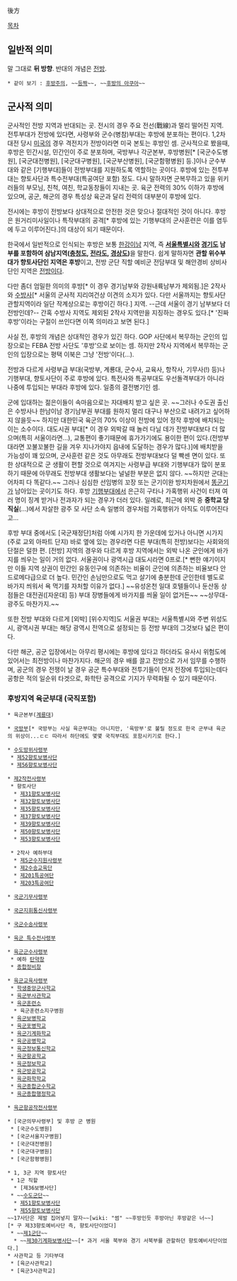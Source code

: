 後方

[[목차]]
== 일반적 의미 ==
말 그대로 '''뒤 방향'''. 반대의 개념은 [[전방]].

 * 같이 보기 : [[NSFW|후방주의]], ~~[[등짝]]~~, ~~[[후방의 아쿠아]]~~

== 군사적 의미 ==
군사적인 전방 지역과 반대되는 곳. 전시의 경우 주요 전선(戰線)과 멀리 떨어진 지역. 전투부대가 전방에 있다면, 사령부와 군수(병참)부대는 후방에 분포하는 편이다. 1,2차 대전 당시 [[미국]]의 경우 격전지가 전방이라면 미국 본토는 후방인 셈. 군사적으로 봤을때, 후방은 민간시설, 민간인이 주로 분포하며, 국방부나 각군본부, 후방병원[* [국군수도병원], [국군대전병원], [국군대구병원], [국군부산병원], [국군함평병원] 등.]이나 군수부대와 같은 [기행부대]들이 전방부대를 지원하도록 역할하는 곳이다. 후방에 있는 전투부대는 향토사단과 특수전부대(특공여단 포함) 정도. 다시 말하자면 군복무하고 있을 위키러들의 부모님, 친척, 여친, 학교동창들이 지내는 곳. 육군 전력의 30% 이하가 후방에 있으며, 공군, 해군의 경우 특성상 육군과 달리 전력의 대부분이 후방에 있다.

전시에는 후방이 전방보다 상대적으로 안전한 것은 맞으나 절대적인 것이 아니다. 후방은 원거리미사일이나 특작부대의 공격[* 후방에 있는 기행부대의 군사훈련은 이를 염두에 두고 이루어진다.]의 대상이 되기 때문이다. 

한국에서 일반적으로 인식되는 후방은 보통 [[한강]]이남 지역, 즉 '''[[서울특별시]]와 [[경기도]] 남부를 포함하여 삼남지역([[충청도]], [[전라도]], [[경상도]])'''을 말한다. 쉽게 말하자면 '''관할 위수부대가 향토사단인 지역은 후방'''이고, 전방 군단 직할 예비군 전담부대 및 해안경비 상비사단인 지역은 [[전방]]이다.

다만 좀더 엄밀한 의미의 후방[* 이 경우 경기남부와 강원내륙남부가 제외됨.]은 2작사와 [[수방사]][* 서울의 군사적 지리여건상 이견의 소지가 있다. 다만 서울까지는 향토사단 관할지역이라 일단 작계상으로는 후방이긴 하다.] 지역. --근데 서울이 경기 남부보다 더 전방인데?-- 간혹 수방사 지역도 제외된 2작사 지역만을 지징하는 경우도 있다.[* '진짜 후방'이라는 구절이 쓰인다면 이쪽 의미라고 보면 된다.]

사실 전, 후방의 개념은 상대적인 경우가 있긴 하다. GOP 사단에서 복무하는 군인의 입장으로는 FEBA 전방 사단도 '후방'으로 보이는 셈. 하지만 2작사 지역에서 복무하는 군인의 입장으로는 평택 이북은 그냥 '전방'이다(...).

전방과 다르게 사령부급 부대(국방부, 계룡대, 군수사, 교육사, 항작사, 기무사(!) 등)나 기행부대, 향토사단이 주로 후방에 있다. 특전사와 특공부대도 우선돌격부대가 아니라 나중에 투입되는 부대라 후방에 있다. 일종의 결전병기인 셈.

군에 입대하는 젊은이들이 속마음으로는 자대배치 받고 싶은 곳. ~~그러나 수도권 출신은 수방사나 한남이남 경기남부권 부대를 원하지 멀리 대구나 부산으로 내려가고 싶어하지 않을듯~~ 하지만 대한민국 육군의 70% 이상이 전방에 있어 정작 후방에 배치되는 이는 소수이다. 대도시권 부대[* 이 경우 외박갈 때 놀러 다닐 데가 전방부대보다 더 많으며(특히 서울이라면...), 교통편이 좋기때문에 휴가가기에도 용이한 편이 있다.(전방부대라면 꼬불꼬불한 길을 겨우 지나가야지 읍내에 도달하는 경우가 많다.)]에 배치받을 가능성이 꽤 있으며, 군사훈련 같은 것도 아무래도 전방부대보다 덜 빡센 면이 있다. 또한 상대적으로 군 생활이 편할 것으로 여겨지는 사령부급 부대와 기행부대가 많이 분포하기 때문에 아무래도 전방부대 생활보다는 널널한 부분은 없지 않다. ~~하지만 군대는 어차피 다 똑같다.~~ 그러나 심심한 선임병의 꼬장 또는 군기이완 방지차원에서 [[똥군기]]가 남아있는 곳이기도 하다. 후방 [[기행부대]]에서 은근히 구타나 가혹행위 사건이 터져 여러 명이 징계 받거나 전과자가 되는 경우가 더러 있다. 일례로, 최근에 외박 중 '''중학교 당직실'''(...)에서 자살한 광주 모 사단 소속 일병의 경우처럼 가혹행위가 아직도 이루어진다고...

후방 부대 중에서도 [국군재정단]처럼 아예 시가지 한 가운데에 있거나 아니면 시가지(주로 교외 아파트 단지) 바로 옆에 있는 경우라면 다른 부대(특히 전방)보다는 사회와의 단절은 덜한 편. [전방] 지역의 경우와 다르게 후방 지역에서는 외박 나온 군인에게 바가지를 씌우는 일이 거의 없다. 서울권이나 광역시급 대도시라면 0프로.[* 뻔한 얘기이지만 이들 지역 상권이 민간인 유동인구에 의존하는 비율이 군인에 의존하는 비율보다 안드로메다급으로 더 높다. 민간인 손님만으로도 먹고 살기에 충분한데 군인한테 별도로 바가지 씌워서 욕 먹기를 자처할 이유가 없다.] ~~유성온천 일대 호텔들이나 둔산동 상점들은 대전권([자운대] 등) 부대 장병들에게 바가지를 씌울 일이 없거든~~ ~~상무대-광주도 마찬가지.~~

또한 전방 부대와 다르게 [외박] [위수지역]도 서울권 부대는 서울특별시와 주변 위성도시, 광역시권 부대는 해당 광역시 전역으로 설정되는 등 전방 부대의 그것보다 넓은 편이다.

다만 해군, 공군 입장에서는 아무리 평시에는 후방에 있다고 하더라도 유사시 위험도에 있어서는 최전방이나 마찬가지다. 해군의 경우 배를 끌고 전방으로 가서 임무를 수행하며, 공군의 경우 전쟁이 날 경우 공군 특수부대와 전투기들이 먼저 전장에 투입되는데다 공항은 적의 일순위 타겟으로, 화학탄 공격으로 기지가 무력화될 수 있기 때문이다.

=== 후방지역 육군부대 (국직포함) ===
 * 육군본부([[계룡대]])

 * [[국방부]][* 국방부는 사실 육군부대는 아니지만, '육방부'로 불릴 정도로 한국 군부내 육군의 위상이...ㄷㄷ 따라서 하단에도 몇몇 국직부대도 포함시키기로 한다.]

 * [[수도방위사령부]]
  * [[제52향토보병사단]]
  * [[제56향토보병사단]]

 * [[제2작전사령부]]
  * 향토사단
   * [[제31향토보병사단]]
   * [[제32향토보병사단]]
   * [[제35향토보병사단]]
   * [[제37향토보병사단]]
   * [[제39향토보병사단]]
   * [[제50향토보병사단]]
   * [[제53향토보병사단]]

  * 2작사 예하부대
   * [[제5군수지원사령부]]
   * [[제2수송교육단]]
   * [[대한민국 육군/특공대|제201특공여단]]
   * [[대한민국 육군/특공대|제203특공여단]]

 * [[국군기무사령부]]

 * [[국군지휘통신사령부]]

 * [[국군수송사령부]]

 * [[육군 특수전사령부]]

 * [[육군군수사령부]]
  * 예하 [[탄약창]]
  * [[종합정비창]]

 * [[육군교육사령부]]
  * [[ROTC|학생중앙군사학교]]
  * [[육군부사관학교]]
  * [[육군훈련소]]
   * 육군훈련소지구병원
  * [[육군보병학교]]
  * [[육군포병학교]]
  * [[육군기계화학교]]
  * [[육군공병학교]]
  * [[육군정보통신학교]]
  * [[육군항공학교]]
  * [[육군정보학교]]
  * [[육군방공학교]]
  * [[육군화학학교]]
  * [[육군종합군수학교]]
  * [[육군종합행정학교]]

 * [[육군항공작전사령부]]

 * [국군의무사령부] 및 후방 군 병원
  * [국군수도병원]
  * [국군서울지구병원]
  * [국군대전병원]
  * [국군대구병원]
  * [국군함평병원]

 * 1, 3군 지역 향토사단
  * 1군 직할
   * [제36보병사단]
  * ~~[[수도군단]]~~
   * [[제51향토보병사단]]
   * [[제55향토보병사단]]
 ~~17사단은 제발 집어넣지 말자~~[wiki: "썸" ~~후방인듯 후방아닌 후방같은 너~~][* 구 제33향토예비사단 즉, 향토사단이었다]
  * ~~[[제1군단]]~~
   * ~~[[제30기계화보병사단]]~~[* 과거 서울 북부와 경기 서북부를 관할하던 향토예비사단이었다.]
 * 사관학교 등 기타부대
  * [육군사관학교]
  * [육군3사관학교]
